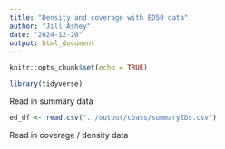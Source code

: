 ```yaml
---
title: "Density and coverage with ED50 data"
author: "Jill Ashey"
date: "2024-12-20"
output: html_document
---
```


```r
knitr::opts_chunk$set(echo = TRUE)

library(tidyverse)
```

Read in summary data
```r
ed_df <- read.csv("../output/cbass/summaryEDs.csv")
```

Read in coverage / density data
```r

```

